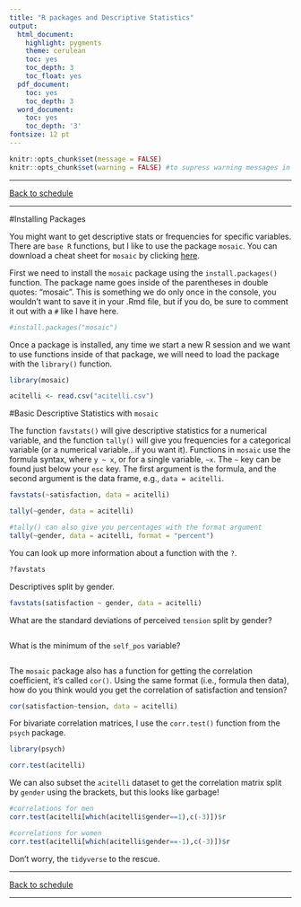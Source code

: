 ```yaml
---
title: "R packages and Descriptive Statistics"
output:
  html_document:
    highlight: pygments
    theme: cerulean
    toc: yes
    toc_depth: 3
    toc_float: yes
  pdf_document:
    toc: yes
    toc_depth: 3
  word_document:
    toc: yes
    toc_depth: '3'
fontsize: 12 pt
---
```

```r
knitr::opts_chunk$set(message = FALSE)
knitr::opts_chunk$set(warning = FALSE) #to supress warning messages in all output
```
***

[Back to schedule](index.html)

***

#Installing Packages 

You might want to get descriptive stats or frequencies for specific variables. There are `base R` functions, but I like to use the package `mosaic`. You can download a cheat sheet for `mosaic` by clicking [here](http://github.com/rstudio/cheatsheets/raw/master/mosaic.pdf).

First we need to install the `mosaic` package using the `install.packages()` function. The package name goes inside of the parentheses in double quotes: "mosaic".  This is something we do only once in the console, you wouldn't want to save it in your .Rmd file, but if you do, be sure to comment it out with a `#` like I have here.

```r
#install.packages("mosaic")
```

Once a package is installed, any time we start a new R session and we want to use functions inside of that package, we will need to load the package with the `library()` function. 

```r
library(mosaic)

acitelli <- read.csv("acitelli.csv")
```

#Basic Descriptive Statistics with `mosaic`

The function `favstats()` will give descriptive statistics for a numerical variable, and the function `tally()` will give you frequencies for a categorical variable (or a numerical variable...if you want it). Functions in `mosaic` use the formula syntax, where `y ~ x`, or for a single variable, `~x`. The `~` key can be found just below your `esc` key. The first argument is the formula, and the second argument is the data frame, e.g., `data = acitelli`.

```r
favstats(~satisfaction, data = acitelli)

tally(~gender, data = acitelli)

#tally() can also give you percentages with the format argument
tally(~gender, data = acitelli, format = "percent")
```

You can look up more information about a function with the `?`.

```r
?favstats
```

Descriptives split by gender.

```r
favstats(satisfaction ~ gender, data = acitelli)
```

What are the standard deviations of perceived `tension` split by gender?

```r

```

What is the minimum of the `self_pos` variable?

```r

```

The `mosaic` package also has a function for getting the correlation coefficient, it's called `cor()`. Using the same format (i.e., formula then data), how do you think would you get the correlation of satisfaction and tension?

```r
cor(satisfaction~tension, data = acitelli)
```

For bivariate correlation matrices, I use the `corr.test()` function from the `psych` package.

```r
library(psych)

corr.test(acitelli)
```

We can also subset the `acitelli` dataset to get the correlation matrix split by `gender` using the brackets, but this looks like garbage!

```r
#correlations for men
corr.test(acitelli[which(acitelli$gender==1),c(-3)])$r

#correlations for women
corr.test(acitelli[which(acitelli$gender==-1),c(-3)])$r
```

Don't worry, the `tidyverse` to the rescue. 

***

[Back to schedule](index.html)

***

